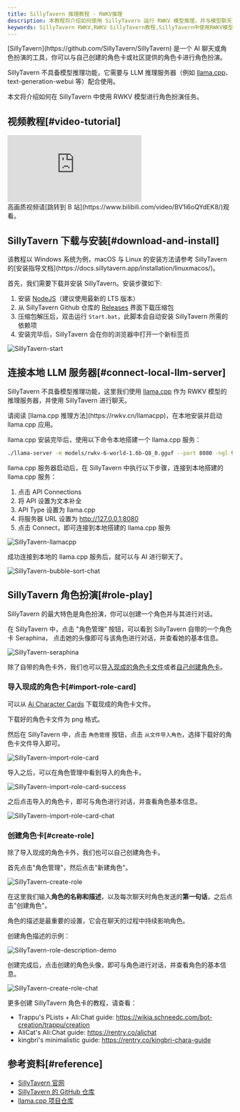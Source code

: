 ```yaml
---
title: SillyTavern 推理教程 - RWKV推理
description: 本教程将介绍如何使用 SillyTavern 运行 RWKV 模型推理，并与模型聊天对话。
keywords: SillyTavern RWKV,RWKV SillyTavern教程,SillyTavern中使用RWKV模型
---
```




<Callout type="info" emoji="ℹ️">
[SillyTavern](https://github.com/SillyTavern/SillyTavern) 是一个 AI 聊天或角色扮演的工具，你可以与自己创建的角色卡或社区提供的角色卡进行角色扮演。

SillyTavern 不具备模型推理功能，它需要与 LLM 推理服务器（例如 [llama.cpp](https://github.com/ggerganov/llama.cpp)、text-generation-webui 等）配合使用。
</Callout>

本文将介绍如何在 SillyTavern 中使用 RWKV 模型进行角色扮演任务。

## 视频教程[#video-tutorial]

<div className="iframe-container">
 <iframe 
 src="https://player.bilibili.com/player.html?isOutside=true&aid=114237993127582&bvid=BV1i6oQYdEK8&cid=29106965092&poster=1&p=0&high_quality=1&autoplay=0"
 scrolling="no"
 frameBorder="0"
 allowfullscreen={true}
 sandbox="allow-top-navigation allow-same-origin allow-forms allow-scripts"
>
</iframe>
</div>
<Callout type="info" emoji="ℹ️">
高画质视频请[跳转到 B 站](https://www.bilibili.com/video/BV1i6oQYdEK8/)观看。
</Callout>

## SillyTavern 下载与安装[#download-and-install]

<Callout type="info" emoji="ℹ️">
该教程以 Windows 系统为例，macOS 与 Linux 的安装方法请参考 SillyTavern 的[安装指导文档](https://docs.sillytavern.app/installation/linuxmacos/)。
</Callout>

首先，我们需要下载并安装 SillyTavern。安装步骤如下:

1. 安装 [NodeJS](https://nodejs.org/)（建议使用最新的 LTS 版本）
2. 从 SillyTavern Github 仓库的 [Releases](https://github.com/SillyTavern/SillyTavern/releases) 界面下载压缩包
3. 压缩包解压后，双击运行 `Start.bat`，此脚本会自动安装 SillyTavern 所需的依赖项
4. 安装完毕后，SillyTavern 会在你的浏览器中打开一个新标签页

![SillyTavern-start](./imgs/SillyTavern-start.png)

## 连接本地 LLM 服务器[#connect-local-llm-server]

SillyTavern 不具备模型推理功能，这里我们使用 [llama.cpp](https://github.com/ggerganov/llama.cpp) 作为 RWKV 模型的推理服务器，并使用 SillyTavern 进行聊天。

<Callout type="info" emoji="ℹ️">
请阅读 [llama.cpp 推理方法](https://rwkv.cn/llamacpp)，在本地安装并启动 llama.cpp 应用。
</Callout>

llama.cpp 安装完毕后，使用以下命令本地搭建一个 llama.cpp 服务：

```bash copy
./llama-server -m models/rwkv-6-world-1.6b-Q8_0.gguf --port 8080 -ngl 99
```

llama.cpp 服务器启动后，在 SillyTavern 中执行以下步骤，连接到本地搭建的 llama.cpp 服务：

1. 点击 API Connections
2. 将 API 设置为文本补全
3. API Type 设置为 llama.cpp
4. 将服务器 URL 设置为 http://127.0.0.1:8080 
5. 点击 Connect，即可连接到本地搭建的 llama.cpp 服务

![SillyTavern-llamacpp](./imgs/SillyTavern-llamacpp.gif)

成功连接到本地的 llama.cpp 服务后，就可以与 AI 进行聊天了。

![SillyTavern-bubble-sort-chat](./imgs/SillyTavern-bubble-sort.png)

## SillyTavern 角色扮演[#role-play]

SillyTavern 的最大特色是角色扮演，你可以创建一个角色并与其进行对话。

在 SillyTavern 中，点击 "角色管理" 按钮，可以看到 SillyTavern 自带的一个角色卡 Seraphina， 点击她的头像即可与该角色进行对话，并查看她的基本信息。

![SillyTavern-seraphina](./imgs/SillyTavern-seraphina.png)

除了自带的角色卡外，我们也可以[导入现成的角色卡文件](#import-role-card)或者[自己创建角色卡](#create-role)。

### 导入现成的角色卡[#import-role-card]

可以从 [Ai Character Cards](https://aicharactercards.com/) 下载现成的角色卡文件。

<Callout type="info" emoji="ℹ️">
下载好的角色卡文件为 png 格式。
</Callout>

然后在 SillyTavern 中，点击 `角色管理` 按钮，点击 `从文件导入角色`，选择下载好的角色卡文件导入即可。

![SillyTavern-import-role-card](./imgs/SillyTavern-import-role-card.png)

导入之后，可以在角色管理中看到导入的角色卡。

![SillyTavern-import-role-card-success](./imgs/SillyTavern-import-role-card-success.png)

之后点击导入的角色卡，即可与角色进行对话，并查看角色基本信息。

![SillyTavern-import-role-card-chat](./imgs/SillyTavern-import-role-card-chat.png)

### 创建角色卡[#create-role]

除了导入现成的角色卡外，我们也可以自己创建角色卡。

首先点击"角色管理"，然后点击"新建角色"。

![SillyTavern-create-role](./imgs/SillyTavern-create-role.png)

在这里我们输入**角色的名称和描述**，以及每次聊天时角色发送的**第一句话**，之后点击"创建角色"。

<Callout type="info" emoji="ℹ️">
角色的描述是最重要的设置，它会在聊天的过程中持续影响角色。
</Callout>

创建角色描述的示例：

![SillyTavern-role-description-demo](./imgs/SillyTavern-role-description-demo.png)

创建完成后，点击创建的角色头像，即可与角色进行对话，并查看角色的基本信息。

![SillyTavern-create-role-chat](./imgs/SillyTavern-create-role-chat.png)

更多创建 SillyTavern 角色卡的教程，请查看：

- Trappu's PLists + Ali:Chat guide: https://wikia.schneedc.com/bot-creation/trappu/creation
- AliCat's Ali:Chat guide: https://rentry.co/alichat
- kingbri's minimalistic guide: https://rentry.co/kingbri-chara-guide

## 参考资料[#reference]

- [SillyTavern 官网](https://sillytavern.app/)
- [SillyTavern 的 GitHub 仓库](https://github.com/SillyTavern/SillyTavern)
- [llama.cpp 项目仓库](https://github.com/ggerganov/llama.cpp)